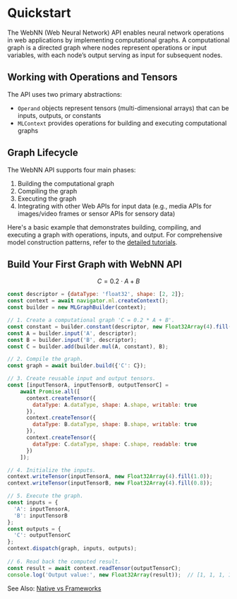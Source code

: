 

# Quickstart

The WebNN (Web Neural Network) API enables neural network operations in web applications by implementing computational graphs. A computational graph is a directed graph where nodes represent operations or input variables, with each node’s output serving as input for subsequent nodes.

## Working with Operations and Tensors

The API uses two primary abstractions:
- `Operand` objects represent tensors (multi-dimensional arrays) that can be inputs, outputs, or constants
- `MLContext` provides operations for building and executing computational graphs

## Graph Lifecycle

The WebNN API supports four main phases:
1. Building the computational graph
2. Compiling the graph
3. Executing the graph
4. Integrating with other Web APIs for input data (e.g., media APIs for images/video frames or sensor APIs for sensory data)

Here's a basic example that demonstrates building, compiling, and executing a graph with operations, inputs, and output. For comprehensive model construction patterns, refer to the [detailed tutorials](../tutorials).

## Build Your First Graph with WebNN API

```math
C = 0.2 \cdot A + B
```

```js showLineNumbers filename="executing-an-MLGraph-using-MLTensors.js"
const descriptor = {dataType: 'float32', shape: [2, 2]};
const context = await navigator.ml.createContext();
const builder = new MLGraphBuilder(context);

// 1. Create a computational graph 'C = 0.2 * A + B'.
const constant = builder.constant(descriptor, new Float32Array(4).fill(0.2));
const A = builder.input('A', descriptor);
const B = builder.input('B', descriptor);
const C = builder.add(builder.mul(A, constant), B);

// 2. Compile the graph.
const graph = await builder.build({'C': C});

// 3. Create reusable input and output tensors.
const [inputTensorA, inputTensorB, outputTensorC] =
    await Promise.all([
      context.createTensor({
        dataType: A.dataType, shape: A.shape, writable: true
      }),
      context.createTensor({
        dataType: B.dataType, shape: B.shape, writable: true
      }),
      context.createTensor({
        dataType: C.dataType, shape: C.shape, readable: true
      })
    ]);

// 4. Initialize the inputs.
context.writeTensor(inputTensorA, new Float32Array(4).fill(1.0));
context.writeTensor(inputTensorB, new Float32Array(4).fill(0.8));

// 5. Execute the graph.
const inputs = {
  'A': inputTensorA,
  'B': inputTensorB
};
const outputs = {
  'C': outputTensorC
};
context.dispatch(graph, inputs, outputs);
    
// 6. Read back the computed result.
const result = await context.readTensor(outputTensorC);
console.log('Output value:', new Float32Array(result));  // [1, 1, 1, 1]
```

See Also: [Native vs Frameworks](../tutorials)